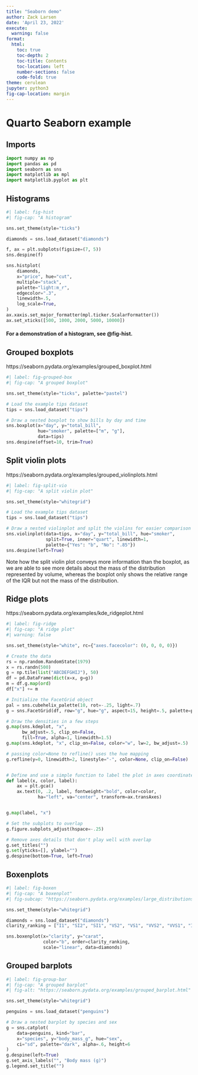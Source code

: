 ```yaml
---
title: "Seaborn demo"
author: Zack Larsen
date: 'April 23, 2022'
execute: 
  warning: false
format:
  html:
    toc: true
    toc-depth: 2
    toc-title: Contents
    toc-location: left
    number-sections: false
    code-fold: true
theme: cerulean
jupyter: python3
fig-cap-location: margin
---
```


# Quarto Seaborn example

## Imports
```python
import numpy as np
import pandas as pd
import seaborn as sns
import matplotlib as mpl
import matplotlib.pyplot as plt
```


## Histograms
```python
#| label: fig-hist
#| fig-cap: "A histogram"

sns.set_theme(style="ticks")

diamonds = sns.load_dataset("diamonds")

f, ax = plt.subplots(figsize=(7, 5))
sns.despine(f)

sns.histplot(
    diamonds,
    x="price", hue="cut",
    multiple="stack",
    palette="light:m_r",
    edgecolor=".3",
    linewidth=.5,
    log_scale=True,
)
ax.xaxis.set_major_formatter(mpl.ticker.ScalarFormatter())
ax.set_xticks([500, 1000, 2000, 5000, 10000])
```

#### For a demonstration of a histogram, see @fig-hist.

## Grouped boxplots
https://seaborn.pydata.org/examples/grouped_boxplot.html

```python
#| label: fig-grouped-box
#| fig-cap: "A grouped boxplot"

sns.set_theme(style="ticks", palette="pastel")

# Load the example tips dataset
tips = sns.load_dataset("tips")

# Draw a nested boxplot to show bills by day and time
sns.boxplot(x="day", y="total_bill",
            hue="smoker", palette=["m", "g"],
            data=tips)
sns.despine(offset=10, trim=True)
```


## Split violin plots
https://seaborn.pydata.org/examples/grouped_violinplots.html

```python
#| label: fig-split-vio
#| fig-cap: "A split violin plot"

sns.set_theme(style="whitegrid")

# Load the example tips dataset
tips = sns.load_dataset("tips")

# Draw a nested violinplot and split the violins for easier comparison
sns.violinplot(data=tips, x="day", y="total_bill", hue="smoker",
               split=True, inner="quart", linewidth=1,
               palette={"Yes": "b", "No": ".85"})
sns.despine(left=True)
```


Note how the split violin plot conveys more information than the boxplot, as we are able to see more details about the mass of the distribution represented by volume, whereas the boxplot only shows the relative range of the IQR but not the mass of the distribution.

## Ridge plots
https://seaborn.pydata.org/examples/kde_ridgeplot.html

```python
#| label: fig-ridge
#| fig-cap: "A ridge plot"
#| warning: false

sns.set_theme(style="white", rc={"axes.facecolor": (0, 0, 0, 0)})

# Create the data
rs = np.random.RandomState(1979)
x = rs.randn(500)
g = np.tile(list("ABCDEFGHIJ"), 50)
df = pd.DataFrame(dict(x=x, g=g))
m = df.g.map(ord)
df["x"] += m

# Initialize the FacetGrid object
pal = sns.cubehelix_palette(10, rot=-.25, light=.7)
g = sns.FacetGrid(df, row="g", hue="g", aspect=15, height=.5, palette=pal)

# Draw the densities in a few steps
g.map(sns.kdeplot, "x",
      bw_adjust=.5, clip_on=False,
      fill=True, alpha=1, linewidth=1.5)
g.map(sns.kdeplot, "x", clip_on=False, color="w", lw=2, bw_adjust=.5)

# passing color=None to refline() uses the hue mapping
g.refline(y=0, linewidth=2, linestyle="-", color=None, clip_on=False)


# Define and use a simple function to label the plot in axes coordinates
def label(x, color, label):
    ax = plt.gca()
    ax.text(0, .2, label, fontweight="bold", color=color,
            ha="left", va="center", transform=ax.transAxes)


g.map(label, "x")

# Set the subplots to overlap
g.figure.subplots_adjust(hspace=-.25)

# Remove axes details that don't play well with overlap
g.set_titles("")
g.set(yticks=[], ylabel="")
g.despine(bottom=True, left=True)
```


## Boxenplots

```python
#| label: fig-boxen
#| fig-cap: "A boxenplot"
#| fig-subcap: "https://seaborn.pydata.org/examples/large_distributions.html"

sns.set_theme(style="whitegrid")

diamonds = sns.load_dataset("diamonds")
clarity_ranking = ["I1", "SI2", "SI1", "VS2", "VS1", "VVS2", "VVS1", "IF"]

sns.boxenplot(x="clarity", y="carat",
              color="b", order=clarity_ranking,
              scale="linear", data=diamonds)
```


## Grouped barplots

```python
#| label: fig-group-bar
#| fig-cap: "A grouped barplot"
#| fig-alt: "https://seaborn.pydata.org/examples/grouped_barplot.html"

sns.set_theme(style="whitegrid")

penguins = sns.load_dataset("penguins")

# Draw a nested barplot by species and sex
g = sns.catplot(
    data=penguins, kind="bar",
    x="species", y="body_mass_g", hue="sex",
    ci="sd", palette="dark", alpha=.6, height=6
)
g.despine(left=True)
g.set_axis_labels("", "Body mass (g)")
g.legend.set_title("")
```